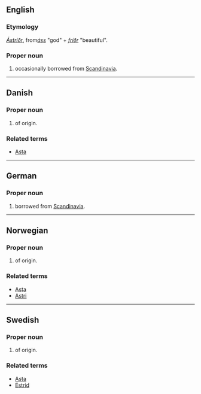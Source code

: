 == English ==

===Etymology===
{{ON.}} ''[[Ástríðr]]'', from''[[áss]]'' "god" + ''[[fríðr]]'' "beautiful".

===Proper noun===
{{en-proper noun}}

# {{given name|female}} occasionally borrowed from [[Scandinavia]].

----

==Danish==

===Proper noun===
{{infl|da|proper noun}}

# {{given name|female||da:}} of {{ON.|lang=da}} origin.

===Related terms===
*[[Asta]]

----


{{wikipedia|lang=de}}
==German==

===Proper noun===
{{infl|de|proper noun}}

# {{given name|female||de:}} borrowed from [[Scandinavia]].

----

==Norwegian==

===Proper noun===
{{infl|no|proper noun}}

# {{given name|female||no:}} of {{ON.|lang=no}} origin.

===Related terms===
*[[Asta]]
*[[Astri]]

----

==Swedish==

===Proper noun===
{{infl|sv|proper noun}}

# {{given name|female||sv:}} of {{ON.|lang=sv}} origin.

===Related terms===
*[[Asta]]
*[[Estrid]]